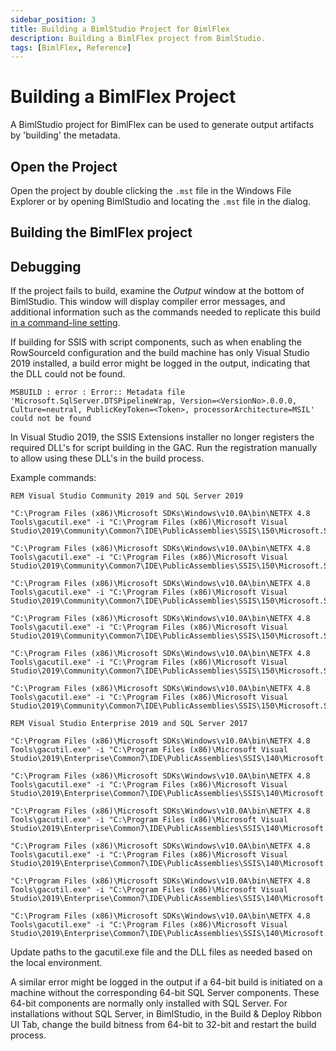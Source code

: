 ```yaml
---
sidebar_position: 3
title: Building a BimlStudio Project for BimlFlex
description: Building a BimlFlex project from BimlStudio.
tags: [BimlFlex, Reference]
---
```



# Building a BimlFlex Project

A BimlStudio project for BimlFlex can be used to generate output artifacts by 'building' the metadata.

## Open the Project

Open the project by double clicking the `.mst` file in the Windows File Explorer or by opening BimlStudio and locating the `.mst` file in the dialog.

## Building the BimlFlex project

<InclHeaderBimlstudioProjectBuild />

## Debugging

If the project fails to build, examine the *Output* window at the bottom of BimlStudio.
This window will display compiler error messages, and additional information such as the commands needed to replicate this build [in a command-line setting](bimlflex-command-line-build).

If building for SSIS with script components, such as when enabling the RowSourceId configuration and the build machine has only Visual Studio 2019 installed, a build error might be logged in the output, indicating that the DLL could not be found.

`MSBUILD : error : Error:: Metadata file 'Microsoft.SqlServer.DTSPipelineWrap, Version=<VersionNo>.0.0.0, Culture=neutral, PublicKeyToken=<Token>, processorArchitecture=MSIL' could not be found`

In Visual Studio 2019, the SSIS Extensions installer no longer registers the required DLL's for script building in the GAC. Run the registration manually to allow using these DLL's in the build process.

Example commands:

```dos
REM Visual Studio Community 2019 and SQL Server 2019

"C:\Program Files (x86)\Microsoft SDKs\Windows\v10.0A\bin\NETFX 4.8 Tools\gacutil.exe" -i "C:\Program Files (x86)\Microsoft Visual Studio\2019\Community\Common7\IDE\PublicAssemblies\SSIS\150\Microsoft.SqlServer.DTSPipelineWrap.dll"

"C:\Program Files (x86)\Microsoft SDKs\Windows\v10.0A\bin\NETFX 4.8 Tools\gacutil.exe" -i "C:\Program Files (x86)\Microsoft Visual Studio\2019\Community\Common7\IDE\PublicAssemblies\SSIS\150\Microsoft.SqlServer.DTSRuntimeWrap.dll"

"C:\Program Files (x86)\Microsoft SDKs\Windows\v10.0A\bin\NETFX 4.8 Tools\gacutil.exe" -i "C:\Program Files (x86)\Microsoft Visual Studio\2019\Community\Common7\IDE\PublicAssemblies\SSIS\150\Microsoft.SqlServer.ManagedDTS.dll"

"C:\Program Files (x86)\Microsoft SDKs\Windows\v10.0A\bin\NETFX 4.8 Tools\gacutil.exe" -i "C:\Program Files (x86)\Microsoft Visual Studio\2019\Community\Common7\IDE\PublicAssemblies\SSIS\150\Microsoft.SqlServer.PipelineHost.dll"

"C:\Program Files (x86)\Microsoft SDKs\Windows\v10.0A\bin\NETFX 4.8 Tools\gacutil.exe" -i "C:\Program Files (x86)\Microsoft Visual Studio\2019\Community\Common7\IDE\PublicAssemblies\SSIS\150\Microsoft.SqlServer.ScriptTask.dll"

"C:\Program Files (x86)\Microsoft SDKs\Windows\v10.0A\bin\NETFX 4.8 Tools\gacutil.exe" -i "C:\Program Files (x86)\Microsoft Visual Studio\2019\Community\Common7\IDE\PublicAssemblies\SSIS\150\Microsoft.SqlServer.TxScript.dll"

REM Visual Studio Enterprise 2019 and SQL Server 2017

"C:\Program Files (x86)\Microsoft SDKs\Windows\v10.0A\bin\NETFX 4.8 Tools\gacutil.exe" -i "C:\Program Files (x86)\Microsoft Visual Studio\2019\Enterprise\Common7\IDE\PublicAssemblies\SSIS\140\Microsoft.SqlServer.DTSPipelineWrap.dll"

"C:\Program Files (x86)\Microsoft SDKs\Windows\v10.0A\bin\NETFX 4.8 Tools\gacutil.exe" -i "C:\Program Files (x86)\Microsoft Visual Studio\2019\Enterprise\Common7\IDE\PublicAssemblies\SSIS\140\Microsoft.SqlServer.DTSRuntimeWrap.dll"

"C:\Program Files (x86)\Microsoft SDKs\Windows\v10.0A\bin\NETFX 4.8 Tools\gacutil.exe" -i "C:\Program Files (x86)\Microsoft Visual Studio\2019\Enterprise\Common7\IDE\PublicAssemblies\SSIS\140\Microsoft.SqlServer.ManagedDTS.dll"

"C:\Program Files (x86)\Microsoft SDKs\Windows\v10.0A\bin\NETFX 4.8 Tools\gacutil.exe" -i "C:\Program Files (x86)\Microsoft Visual Studio\2019\Enterprise\Common7\IDE\PublicAssemblies\SSIS\140\Microsoft.SqlServer.PipelineHost.dll"

"C:\Program Files (x86)\Microsoft SDKs\Windows\v10.0A\bin\NETFX 4.8 Tools\gacutil.exe" -i "C:\Program Files (x86)\Microsoft Visual Studio\2019\Enterprise\Common7\IDE\PublicAssemblies\SSIS\140\Microsoft.SqlServer.ScriptTask.dll"

"C:\Program Files (x86)\Microsoft SDKs\Windows\v10.0A\bin\NETFX 4.8 Tools\gacutil.exe" -i "C:\Program Files (x86)\Microsoft Visual Studio\2019\Enterprise\Common7\IDE\PublicAssemblies\SSIS\140\Microsoft.SqlServer.TxScript.dll"
```

Update paths to the gacutil.exe file and the DLL files as needed based on the local environment.

A similar error might be logged in the output if a 64-bit build is initiated on a machine without the corresponding 64-bit SQL Server components. These 64-bit components are normally only installed with SQL Server. For installations without SQL Server, in BimlStudio, in the Build & Deploy Ribbon UI Tab, change the build bitness from 64-bit to 32-bit and restart the build process.
